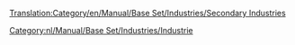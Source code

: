 [[Translation:Category/en/Manual/Base Set/Industries/Secondary Industries]]


[[Category:nl/Manual/Base Set/Industries/Industrie]]